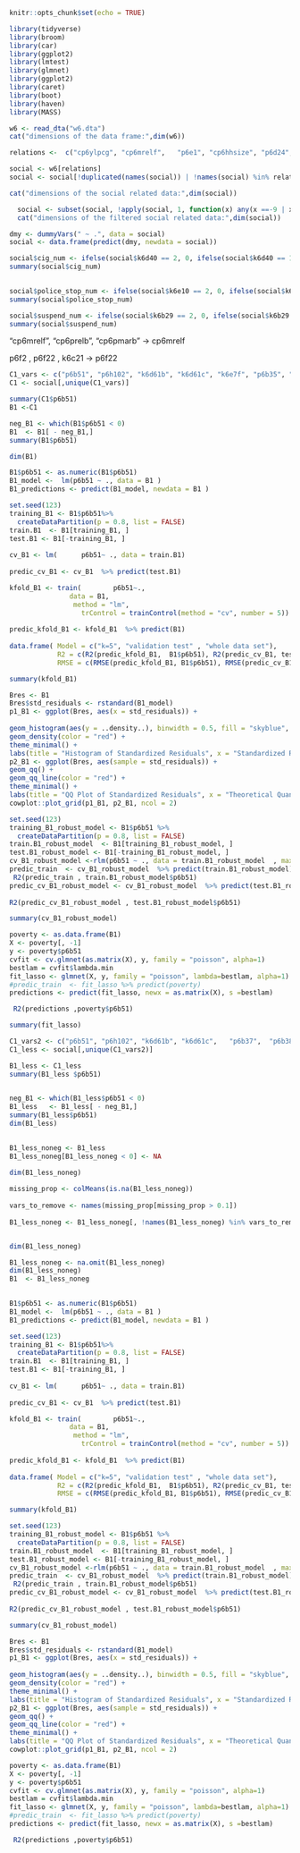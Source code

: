  

```{r setup, include=FALSE}
knitr::opts_chunk$set(echo = TRUE)
```

  
```{r load-packages, include=FALSE}
library(tidyverse)
library(broom)
library(car)
library(ggplot2)
library(lmtest)
library(glmnet)
library(ggplot2)
library(caret)
library(boot)
library(haven)
library(MASS)
```


```{r}
w6 <- read_dta("w6.dta")
cat("dimensions of the data frame:",dim(w6))

```


 


```{r}
  
 
relations <-  c("cp6ylpcg", "cp6mrelf",   "p6e1", "cp6hhsize", "p6d24", "p6d25", "k6c6a", "k6c6b", "k6c7c", "p6d28", "p6d29", "k6c9c", "k6c9d", "p6d31", "k6d36b", "p6d32", "p6d33", "p6d34", "p6d35", "p6d36", "p6d37", "p6d39", "p6e38", "p6e39", "p6f1", "p6f2", "p6f11", "p6f22", "k6c10", "k6c21", "k6c17", "k6c28", "k6c33", "k6c37", "p6f32", "p6f35", "p6g9", "p6g11", "p6g17", "p6g23", "k6c00aa", "k6c00ab", "k6c00ac", "k6c00ad", "k6c00ak", "k6c3", "k6c4b", "k6c4e", "k6c9a", "k6c9f", "k6c46", "k6c47", "k6d35b", "k6d46", "k6d57", "k6d59", "k6f1a", "k6f1b" , "p6b35", "p6b37", "p6b39", "p6b38", "p6b41", "p6b42", "p6b45", "p6b49", "p6d21a", "k6b1a", "k6b29", "k6b30", "k6d1b", "k6d1d", "k6d1e", "k6d1f", "k6d1i", "k6d1j", "k6d1k", "k6d2g", "k6d2l", "k6d2y", "k6d36d", "k6d62a", "k6d62b", "k6d62c", "k6d62g", "k6d64", "k6f4", "k6f14" , "p6b51" , "p6h102", "k6d61b", "k6d61c", "k6d61d", "k6e5", "k6e6", "k6e7e", "k6e7f", "k6e10", "k6e12", "k6e18", "k6e36" , "p6h78", "p6h79", "p6h80", "p6h86", "k6d40", "k6d42", "k6d44", "k6d48", "k6d55", "k6f63", "p6h75", "p6h76", "p6h79", "p6h87a" ,"p6i3", "p6i4", "p6i5", "p6i7", "k6e4b", "k6e4c", "p6i11", "p6i12", "p6i13", "p6i14", "p6j11" )

social <- w6[relations]
social <- social[!duplicated(names(social)) | !names(social) %in% relations]

cat("dimensions of the social related data:",dim(social))
```
 
```{r}
  social <- subset(social, !apply(social, 1, function(x) any(x ==-9 | x==-7)))
  cat("dimensions of the filtered social related data:",dim(social))
```

```{r}
dmy <- dummyVars(" ~ .", data = social)
social <- data.frame(predict(dmy, newdata = social))


```

  
```{r}

social$cig_num <- ifelse(social$k6d40 == 2, 0, ifelse(social$k6d40 == 1, social$k6d42, social$k6d40))
summary(social$cig_num)
 

```

 
 
```{r}
social$police_stop_num <- ifelse(social$k6e10 == 2, 0, ifelse(social$k6e10 == 1, social$k6e12, social$k6e10))
summary(social$police_stop_num)
```
```{r}
social$suspend_num <- ifelse(social$k6b29 == 2, 0, ifelse(social$k6b29 == 1, social$k6b30, social$k6b29))
summary(social$suspend_num)
```
 
"cp6mrelf", "cp6prelb", "cp6pmarb" -> cp6mrelf
 
   
 p6f2 , p6f22 , k6c21 -> p6f22
 
 
```{r}
C1_vars <- c("p6b51", "p6h102", "k6d61b", "k6d61c", "k6e7f", "p6b35", "p6b37", "p6b39", "p6b38", "p6b49", "k6d1b", "k6d1f", "k6d2l", "p6d37", "p6e38", "p6e39", "p6f1",   "p6f11", "p6f22", "k6c10",  "k6c17", "k6c28", "k6c33", "k6c37", "p6g11", "p6g17", "k6c4b", "k6c4e", "k6c46", "k6c47")
C1 <- social[,unique(C1_vars)]

```
 

```{r}
summary(C1$p6b51)
B1 <-C1 
```

```{r}
neg_B1 <- which(B1$p6b51 < 0)
B1  <- B1[ - neg_B1,]
summary(B1$p6b51)
```
```{r}
dim(B1)
```

 
 
```{r}
B1$p6b51 <- as.numeric(B1$p6b51)
B1_model <-  lm(p6b51 ~ ., data = B1 )
B1_predictions <- predict(B1_model, newdata = B1 )
```
 
```{r}
set.seed(123)
training_B1 <- B1$p6b51%>%
  createDataPartition(p = 0.8, list = FALSE)
train.B1  <- B1[training_B1, ]
test.B1 <- B1[-training_B1, ]
 
cv_B1 <- lm(      p6b51~ ., data = train.B1)
 
predic_cv_B1 <- cv_B1  %>% predict(test.B1)

kfold_B1 <- train(        p6b51~.,
               data = B1,
                method = "lm",
                  trControl = trainControl(method = "cv", number = 5))
 
predic_kfold_B1 <- kfold_B1  %>% predict(B1)
 
data.frame( Model = c("k=5", "validation test" , "whole data set"),
            R2 = c(R2(predic_kfold_B1,  B1$p6b51), R2(predic_cv_B1, test.B1$p6b51),R2(B1_predictions , B1$p6b51)),
            RMSE = c(RMSE(predic_kfold_B1, B1$p6b51), RMSE(predic_cv_B1, test.B1$p6b51),RMSE(B1_predictions , B1$p6b51)) )
```  
 
```{r}
summary(kfold_B1)
```


```{r}
Bres <- B1
Bres$std_residuals <- rstandard(B1_model)
p1_B1 <- ggplot(Bres, aes(x = std_residuals)) +
  
geom_histogram(aes(y = ..density..), binwidth = 0.5, fill = "skyblue", color = "black") +
geom_density(color = "red") +
theme_minimal() +
labs(title = "Histogram of Standardized Residuals", x = "Standardized Residuals", y = "Density")
p2_B1 <- ggplot(Bres, aes(sample = std_residuals)) +
geom_qq() +
geom_qq_line(color = "red") +
theme_minimal() +
labs(title = "QQ Plot of Standardized Residuals", x = "Theoretical Quantiles", y = "Sample Quantiles")
cowplot::plot_grid(p1_B1, p2_B1, ncol = 2)
```  
  
```{r}
set.seed(123)
training_B1_robust_model <- B1$p6b51 %>%
  createDataPartition(p = 0.8, list = FALSE)
train.B1_robust_model  <- B1[training_B1_robust_model, ]
test.B1_robust_model <- B1[-training_B1_robust_model, ]
cv_B1_robust_model <-rlm(p6b51 ~ ., data = train.B1_robust_model  , maxit=50  )
predic_train  <- cv_B1_robust_model  %>% predict(train.B1_robust_model)
 R2(predic_train , train.B1_robust_model$p6b51)
predic_cv_B1_robust_model <- cv_B1_robust_model  %>% predict(test.B1_robust_model)
 
R2(predic_cv_B1_robust_model , test.B1_robust_model$p6b51)

```
 
```{r}
summary(cv_B1_robust_model)
```
  

```{r}
poverty <- as.data.frame(B1)
X <- poverty[, -1]
y <- poverty$p6b51
cvfit <- cv.glmnet(as.matrix(X), y, family = "poisson", alpha=1)
bestlam = cvfit$lambda.min
fit_lasso <- glmnet(X, y, family = "poisson", lambda=bestlam, alpha=1)
#predic_train  <- fit_lasso %>% predict(poverty)
predictions <- predict(fit_lasso, newx = as.matrix(X), s =bestlam)

 R2(predictions ,poverty$p6b51)
``` 
 
```{r}
summary(fit_lasso)
```
  
 
  
```{r}
C1_vars2 <- c("p6b51", "p6h102", "k6d61b", "k6d61c",   "p6b37",  "p6b38", "p6b49",  "k6d2l",   "p6e38", "p6e39", "p6f1",      "k6c17", "k6c28",   "p6g17",   "k6c4e", "k6c46" )
C1_less <- social[,unique(C1_vars2)]

```



```{r}
B1_less <- C1_less
summary(B1_less $p6b51)
 
```

```{r}
neg_B1 <- which(B1_less$p6b51 < 0)
B1_less   <- B1_less[ - neg_B1,]
summary(B1_less$p6b51)
dim(B1_less)
 
```
 
```{r}
B1_less_noneg <- B1_less
B1_less_noneg[B1_less_noneg < 0] <- NA
 
dim(B1_less_noneg)

missing_prop <- colMeans(is.na(B1_less_noneg))
 
vars_to_remove <- names(missing_prop[missing_prop > 0.1])
 
B1_less_noneg <- B1_less_noneg[, !names(B1_less_noneg) %in% vars_to_remove]


dim(B1_less_noneg)

B1_less_noneg <- na.omit(B1_less_noneg)
dim(B1_less_noneg)
B1  <- B1_less_noneg
 
```






```{r}
B1$p6b51 <- as.numeric(B1$p6b51)
B1_model <-  lm(p6b51 ~ ., data = B1 )
B1_predictions <- predict(B1_model, newdata = B1 )
```
 
```{r}
set.seed(123)
training_B1 <- B1$p6b51%>%
  createDataPartition(p = 0.8, list = FALSE)
train.B1  <- B1[training_B1, ]
test.B1 <- B1[-training_B1, ]
 
cv_B1 <- lm(      p6b51~ ., data = train.B1)
 
predic_cv_B1 <- cv_B1  %>% predict(test.B1)

kfold_B1 <- train(        p6b51~.,
               data = B1,
                method = "lm",
                  trControl = trainControl(method = "cv", number = 5))
 
predic_kfold_B1 <- kfold_B1  %>% predict(B1)
 
data.frame( Model = c("k=5", "validation test" , "whole data set"),
            R2 = c(R2(predic_kfold_B1,  B1$p6b51), R2(predic_cv_B1, test.B1$p6b51),R2(B1_predictions , B1$p6b51)),
            RMSE = c(RMSE(predic_kfold_B1, B1$p6b51), RMSE(predic_cv_B1, test.B1$p6b51),RMSE(B1_predictions , B1$p6b51)) )
```  
```{r}
summary(kfold_B1)
```
 

```{r}
set.seed(123)
training_B1_robust_model <- B1$p6b51 %>%
  createDataPartition(p = 0.8, list = FALSE)
train.B1_robust_model  <- B1[training_B1_robust_model, ]
test.B1_robust_model <- B1[-training_B1_robust_model, ]
cv_B1_robust_model <-rlm(p6b51 ~ ., data = train.B1_robust_model  , maxit=50  )
predic_train  <- cv_B1_robust_model  %>% predict(train.B1_robust_model)
 R2(predic_train , train.B1_robust_model$p6b51)
predic_cv_B1_robust_model <- cv_B1_robust_model  %>% predict(test.B1_robust_model)
 
R2(predic_cv_B1_robust_model , test.B1_robust_model$p6b51)

```


```{r}
summary(cv_B1_robust_model)
```


```{r}
Bres <- B1
Bres$std_residuals <- rstandard(B1_model)
p1_B1 <- ggplot(Bres, aes(x = std_residuals)) +
  
geom_histogram(aes(y = ..density..), binwidth = 0.5, fill = "skyblue", color = "black") +
geom_density(color = "red") +
theme_minimal() +
labs(title = "Histogram of Standardized Residuals", x = "Standardized Residuals", y = "Density")
p2_B1 <- ggplot(Bres, aes(sample = std_residuals)) +
geom_qq() +
geom_qq_line(color = "red") +
theme_minimal() +
labs(title = "QQ Plot of Standardized Residuals", x = "Theoretical Quantiles", y = "Sample Quantiles")
cowplot::plot_grid(p1_B1, p2_B1, ncol = 2)
```



```{r}
poverty <- as.data.frame(B1)
X <- poverty[, -1]
y <- poverty$p6b51
cvfit <- cv.glmnet(as.matrix(X), y, family = "poisson", alpha=1)
bestlam = cvfit$lambda.min
fit_lasso <- glmnet(X, y, family = "poisson", lambda=bestlam, alpha=1)
#predic_train  <- fit_lasso %>% predict(poverty)
predictions <- predict(fit_lasso, newx = as.matrix(X), s =bestlam)

 R2(predictions ,poverty$p6b51)
```
```{r}
 
```  